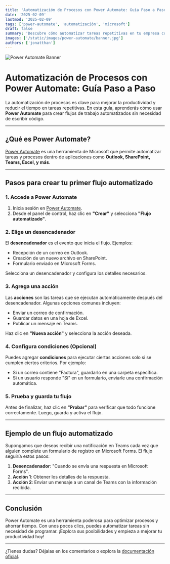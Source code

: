 ```yaml
---
title: 'Automatización de Procesos con Power Automate: Guía Paso a Paso'
date: '2025-02-09'
lastmod: '2025-02-09'
tags: ['power-automate', 'automatización', 'microsoft']
draft: false
summary: 'Descubre cómo automatizar tareas repetitivas en tu empresa con Power Automate. Aprende a crear tu primer flujo automatizado con esta guía paso a paso.'
images: ['/static/images/power-automate/banner.jpg']
authors: ['jonatthan']
---
```


![Power Automate Banner](/static/images/power-automate/banner.jpg)

# Automatización de Procesos con Power Automate: Guía Paso a Paso

La automatización de procesos es clave para mejorar la productividad y reducir el tiempo en tareas repetitivas. En esta guía, aprenderás cómo usar **Power Automate** para crear flujos de trabajo automatizados sin necesidad de escribir código.

---

## ¿Qué es Power Automate?

[Power Automate](https://powerautomate.microsoft.com/) es una herramienta de Microsoft que permite automatizar tareas y procesos dentro de aplicaciones como **Outlook, SharePoint, Teams, Excel, y más**.

---

## Pasos para crear tu primer flujo automatizado

### 1. Accede a Power Automate

1. Inicia sesión en [Power Automate](https://flow.microsoft.com/).
2. Desde el panel de control, haz clic en **"Crear"** y selecciona **"Flujo automatizado"**.

### 2. Elige un desencadenador

El **desencadenador** es el evento que inicia el flujo. Ejemplos:

- Recepción de un correo en Outlook.
- Creación de un nuevo archivo en SharePoint.
- Formulario enviado en Microsoft Forms.

Selecciona un desencadenador y configura los detalles necesarios.

### 3. Agrega una acción

Las **acciones** son las tareas que se ejecutan automáticamente después del desencadenador. Algunas opciones comunes incluyen:

- Enviar un correo de confirmación.
- Guardar datos en una hoja de Excel.
- Publicar un mensaje en Teams.

Haz clic en **"Nueva acción"** y selecciona la acción deseada.

### 4. Configura condiciones (Opcional)

Puedes agregar **condiciones** para ejecutar ciertas acciones solo si se cumplen ciertos criterios. Por ejemplo:

- Si un correo contiene "Factura", guardarlo en una carpeta específica.
- Si un usuario responde "Sí" en un formulario, enviarle una confirmación automática.

### 5. Prueba y guarda tu flujo

Antes de finalizar, haz clic en **"Probar"** para verificar que todo funcione correctamente. Luego, guarda y activa el flujo.

---

## Ejemplo de un flujo automatizado

Supongamos que deseas recibir una notificación en Teams cada vez que alguien complete un formulario de registro en Microsoft Forms. El flujo seguiría estos pasos:

1. **Desencadenador**: "Cuando se envía una respuesta en Microsoft Forms".
2. **Acción 1**: Obtener los detalles de la respuesta.
3. **Acción 2**: Enviar un mensaje a un canal de Teams con la información recibida.

---

## Conclusión

Power Automate es una herramienta poderosa para optimizar procesos y ahorrar tiempo. Con unos pocos clics, puedes automatizar tareas sin necesidad de programar. ¡Explora sus posibilidades y empieza a mejorar tu productividad hoy!

---

¿Tienes dudas? Déjalas en los comentarios o explora la [documentación oficial](https://learn.microsoft.com/en-us/power-automate/).
